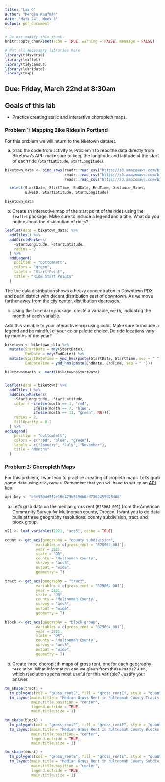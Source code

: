 ```yaml
---
title: "Lab 6"
author: "Morgen Kaufman"
date: "Math 241, Week 8"
output: pdf_document
---
```


```r
# Do not modify this chunk.
knitr::opts_chunk$set(echo = TRUE, warning = FALSE, message = FALSE)
```

```r
# Put all necessary libraries here
library(tidyverse)
library(leaflet)
library(tidycensus)
library(lubridate)
library(tmap)
```



## Due: Friday, March 22nd at 8:30am


## Goals of this lab

* Practice creating static and interactive choropleth maps.

### Problem 1: Mapping Bike Rides in Portland

For this problem we will return to the biketown dataset.

a. Grab the code from activity 9, Problem 1 to read the data directly from Biketown's API- make sure to keep the longitude and latitude of the start of each ride (`StartLatitude`, `StartLongitude`).
```r
biketown_data <- bind_rows(readr::read_csv("https://s3.amazonaws.com/biketown-tripdata-public/2017_01.csv"),
                           readr::read_csv("https://s3.amazonaws.com/biketown-tripdata-public/2017_07.csv"),
                           readr::read_csv("https://s3.amazonaws.com/biketown-tripdata-public/2017_11.csv")) %>%

  select(StartDate, StartTime, EndDate, EndTime, Distance_Miles,
         BikeID, StartLatitude, StartLongitude)

biketown_data
```

b. Create an interactive map of the start point of the rides using the `leaflet` package.  Make sure to include a legend and a title.  What do you notice about the distribution of rides?

```r
leaflet(data = biketown_data) %>%
  addTiles() %>%
  addCircleMarkers(
    ~StartLongitude, ~StartLatitude,
    radius = 2
  ) %>%
  addLegend(
    position = "bottomleft",
    colors = "green",
    labels = "Start Point",
    title = "Ride Start Points"
  )
```

The the data distribution shows a heavy concentration in Downtown PDX and pearl district with decent distribution east of downtown. As we move farther away from the city center, distribution decreases.


c. Using the `lubridate` package, create a variable, `month`, indicating the month of each variable.

Add this variable to your interactive map using color.  Make sure to include a legend and be mindful of your color palette choice.  Do ride locations vary by months of the year?

```r
biketown <- biketown_data %>%
  mutate(StartDate = mdy(StartDate),
         EndDate = mdy(EndDate)) %>%
  mutate(StartDateTime = ymd_hms(paste(StartDate, StartTime, sep = " ")),
         EndDateTime = ymd_hms(paste(EndDate, EndTime, sep = " "))) 

biketown$month <- month(biketown$StartDate)


leaflet(data = biketown) %>%
  addTiles() %>%
  addCircleMarkers(
    ~StartLongitude, ~StartLatitude,
    color = ~ifelse(month == 1, "red",
             ifelse(month == 7, "blue",
             ifelse(month == 11, "green", NA))),
    radius = 2,
    fillOpacity = 0.2
  ) %>%
addLegend(
    position = "bottomleft", 
    colors = c("red", "blue", "green"),
    labels = c("January", "July", "November"), 
    title = "Months"  
  )

```


### Problem 2: Choropleth Maps

For this problem, I want you to practice creating choropleth maps.  Let's grab some data using `tidycensus`.  Remember that you will have to set up an [API key](https://api.census.gov/data/key_signup.html).

```r
api_key <- "b3c5304d552e16e473b315db0ad7302455075d08"
```

a. Let's grab data on the median gross rent (`B25064_001`) from the American Community Survey for Multnomah county, Oregon.  I want you to do data pulls at three geography resolutions: county subdivision, tract, and block group.

```r

v21 <- load_variables(2021, "acs5", cache = TRUE)

count <- get_acs(geography = "county subdivision", 
              variables = c(gross_rent = "B25064_001"), 
              year = 2021,
              state = "OR",
              county = 'Multnomah County',
              survey = "acs5",
              output = "wide",
              geometry = T)

tract <- get_acs(geography = "tract", 
              variables = c(gross_rent = "B25064_001"), 
              year = 2021,
              state = "OR",
              county = 'Multnomah County',
              survey = "acs5",
              output = "wide",
              geometry = T)

block <- get_acs(geography = "block group", 
              variables = c(gross_rent = "B25064_001"), 
              year = 2021,
              state = "OR",
              county = 'Multnomah County',
              survey = "acs5",
              output = "wide",
              geometry = T)
```


b. Create three choropleth maps of gross rent, one for each geography resolution.  What information can we glean from these maps?  Also, which resolution seems most useful for this variable?  Justify your answer.

```r
tm_shape(tract) +
  tm_polygons(col = "gross_rentE", fill = "gross_rentE", style = "quantile", title = "Median Gross Rent") +
  tm_layout(main.title = "Median Gross Rent in Multnomah County Tracts, 2018-2022",
            main.title.position = "center",
            legend.outside = TRUE,
            main.title.size = 1)

tm_shape(block) +
  tm_polygons(col = "gross_rentE", fill = "gross_rentE", style = "quantile", title = "Median Gross Rent") +
  tm_layout(main.title = "Median Gross Rent in Multnomah County Blocks, 2018-2022",
            main.title.position = "center",
            legend.outside = TRUE,
            main.title.size = 1)

tm_shape(count) +
  tm_polygons(col = "gross_rentE", fill = "gross_rentE", style = "quantile", title = "Median Gross Rent") +
  tm_layout(main.title = "Median Gross Rent in Multnomah County Subdivisions, 2018-2022",
            main.title.position = "center",
            legend.outside = TRUE,
            main.title.size = 1)
```

